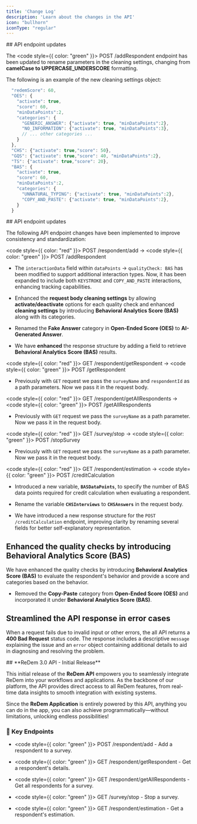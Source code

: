 ```yaml
---
title: 'Change Log'
description: 'Learn about the changes in the API'
icon: "bullhorn"
iconType: "regular"
---
```


<Update label="2025-03-11" description="Unversioned changes">
  ## API endpoint updates

  The <code style={{ color: "green" }}> POST /addRespondent </code> endpoint has been updated to rename parameters in the cleaning settings, changing from **camelCase to UPPERCASE_UNDERSCORE** formatting.

  The following is an example of the new cleaning settings object:
  ```javascript
    "redemScore": 60,
    "OES": {
      "activate": true,
      "score": 60,
      "minDataPoints":2,
      "categories": {
        "GENERIC_ANSWER": {"activate": true, "minDataPoints":2},
        "NO_INFORMATION": {"activate": true, "minDataPoints":3},
        // ... other categories ...
      }
    },
    "CHS": {"activate": true,"score": 50},
    "GQS": {"activate": true,"score": 40, "minDataPoints":2},
    "TS": {"activate": true,"score": 20},
    "BAS": {
      "activate": true,
      "score": 60, 
      "minDataPoints":2,
      "categories": {
        "UNNATURAL_TYPING": {"activate": true, "minDataPoints":2},
        "COPY_AND_PASTE": {"activate": true, "minDataPoints":2},
      }
    }
  ```
  
</Update>

<Update label="2025-03-05" description="Unversioned changes">
  ## API endpoint updates

  The following API endpoint changes have been implemented to improve consistency and standardization:

  <code style={{ color: "red" }}> POST /respondent/add </code> → <code style={{ color: "green" }}> POST /addRespondent </code> <br />

  * The `interactionData` field within `dataPoints` → `qualityCheck: BAS` has been modified to support additional interaction types. Now, it has been expanded to include both `KEYSTROKE` and `COPY_AND_PASTE` interactions, enhancing tracking capabilities.

  * Enhanced the **request body cleaning settings** by allowing **activate/deactivate** options for each quality check and enhanced **cleaning settings** by introducing **Behavioral Analytics Score (BAS)** along with its categories.

  * Renamed the **Fake Answer** category in **Open-Ended Score (OES)** to **AI-Generated Answer**.

  * We have **enhanced** the response structure by adding a field to retrieve **Behavioral Analytics Score (BAS)** results.

  <code style={{ color: "red" }}> GET /respondent/getRespondent </code> → <code style={{ color: "green" }}> POST /getRespondent </code> <br />

  * Previously with `GET` request we pass the `surveyName` and `respondentId` as a path parameters. Now we pass it in the request body.

  <code style={{ color: "red" }}> GET /respondent/getAllRespondents </code> → <code style={{ color: "green" }}> POST /getAllRespondents </code> <br />

  * Previously with `GET` request we pass the `surveyName` as a path parameter. Now we pass it in the request body.

  <code style={{ color: "red" }}> GET /survey/stop </code> → <code style={{ color: "green" }}> POST /stopSurvey</code> <br />

  * Previously with `GET` request we pass the `surveyName` as a path parameter. Now we pass it in the request body.

  <code style={{ color: "red" }}> GET /respondent/estimation </code> → <code style={{ color: "green" }}> POST /creditCalculation </code> <br />

  * Introduced a new variable, **`BASDataPoints`**, to specify the number of BAS data points required for credit calculation when evaluating a respondent.

  * Rename the variable **`CHSInterviews`** to **`CHSAnswers`** in the request body.

  * We have introduced a new response structure for the `POST /creditCalculation` endpoint, improving clarity by renaming several fields for better self-explanatory representation.

  ## Enhanced the quality checks by introducing Behavioral Analytics Score (BAS)

  We have enhanced the quality checks by introducing **Behavioral Analytics Score (BAS)** to evaluate the respondent's behavior and provide a score and categories based on the behavior.

  * Removed the **Copy-Paste** category from **Open-Ended Score (OES)** and incorporated it under **Behavioral Analytics Score (BAS)**.

  ## Streamlined the API response in error cases

  When a request fails due to invalid input or other errors, the all API returns a **400 Bad Request** status code. The response includes a descriptive `message` explaining the issue and an `error` object containing additional details to aid in diagnosing and resolving the problem.
</Update>

<Update label="2025-02-20" description="V3 (Beta)">
  ## **ReDem 3.0 API - Initial Release**

  This initial release of the **ReDem API** empowers you to seamlessly integrate ReDem into your workflows and applications. As the backbone of our platform, the API provides direct access to all ReDem features, from real-time data insights to smooth integration with existing systems.

  Since the **ReDem Application** is entirely powered by this API, anything you can do in the app, you can also achieve programmatically—without limitations, unlocking endless possibilities!

  ### 🎉 Key Endpoints

  * <code style={{ color: "green" }}> POST /respondent/add</code> - Add a respondent to a survey.

  * <code style={{ color: "green" }}> GET /respondent/getRespondent</code> - Get a respondent's details.

  * <code style={{ color: "green" }}> GET /respondent/getAllRespondents</code> - Get all respondents for a survey.

  * <code style={{ color: "green" }}> GET /survey/stop</code> - Stop a survey.

  * <code style={{ color: "green" }}> GET /respondent/estimation</code> - Get a respondent's estimation.
</Update>